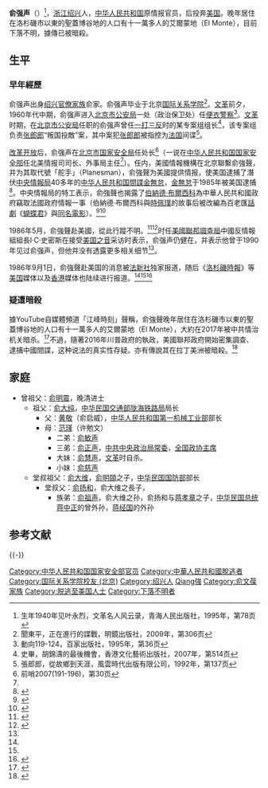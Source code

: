 {{恶作剧}}
{{Infobox Officeholder
|name             = 俞强声
|image            = 
|imagesize        = 
|sex              = 男
|籍贯             = {{CHN}}[[浙江省|浙江]][[绍兴市|绍兴]]
|birth_date       = 1940年
|birth_place      = 
|death_date       = <!-- {{Death date and age|}}（死亡在前，出生在后）{{Death year and age| }} -->
|death_place      = 
|居处             = {{US}}艾爾蒙地
|party            = {{CPC}}
|occupation       = 
|父母    = [[俞启威|俞启威]]<br>[[范瑾|范瑾]]
|配偶    = 
|子女    = 
|亲属    = 
|nationality = {{ROC}}（1940－1949年）<br>{{PRC}}（1949年－）
|宗教信仰= 
|学历    = 大学
|母校    = [[国际关系学院_(北京)/国际关系学院|国际关系学院 (北京)/国际关系学院]]
|网站    = 
|签名    = 
|footnotes     =
}}
'''俞强声'''（{{bd|1940年||？|catIdx=Yu俞}}）<ref>生年1940年见叶永烈，文革名人风云录，青海人民出版社，1995年，第78页</ref>，[[浙江|浙江]][[绍兴|绍兴]]人，[[中华人民共和国|中华人民共和国]]原情报官员，后投奔[[美国|美国]]。晚年居住在洛杉磯市以東的聖蓋博谷地的人口有十一萬多人的艾爾蒙地（El Monte），目前下落不明，據傳已被暗殺。

==生平==
===早年經歷===
俞强声出身[[绍兴|绍兴]][[官僚家族|官僚家族]]俞家。俞强声毕业于北京[[国际关系学院_(北京)|国际关系学院]]<ref name=wen>聞東平，正在進行的諜戰，明鏡出版社，2009年，第306页</ref>。[[文革|文革]]前夕，1960年代中期，俞强声进入[[北京市公安局|北京市公安局]]一处（政治保卫处）任[[便衣警察|便衣警察]]<ref>動向119-124，百家出版社，1995年，第36页</ref>。[[文革|文革]]时期，在[[北京市公安局|北京市公安局]]任职的俞强声曾任[[一打三反|一打三反]]时的某专案组组长<ref>史畢，胡錦濤的最後機會，香港文化藝術出版社，2007年，第514页</ref>，该专案组负责[[张郎郎|张郎郎]]“叛国投敵”案，其中案犯[[张郎郎|张郎郎]]被指控为[[法国|法国]]间谍<ref name=zhang>張郎郎，從故鄉到天涯，風雲時代出版有限公司，1992年，第137页</ref>。

[[改革开放|改革开放]]后，俞强声在[[北京市国家安全局|北京市国家安全局]]任处长<ref>前哨2007(191-196)，第30页</ref>（一说在[[中华人民共和国国家安全部|中华人民共和国国家安全部]]任北美情报司司长、外事局主任<ref name=wen/>）。任内，美國情報機構在北京聯繫俞強聲，并为其取代號「舵手」（Planesman），俞強聲为美國提供情报，使美国逮捕了潛伏[[中央情報局|中央情報局]]40多年的[[中华人民共和国|中华人民共和国]][[間諜|間諜]][[金無怠|金無怠]]，[[金無怠|金無怠]]于1985年被美国逮捕<ref name="voa151211">{{cite web|url=http://www.voachinese.com/content/red-spy-20151211/3099328.html|title=解密时刻：中情局里的红色间谍|publisher=美国之音|accessdate=2016-01-03|date=2015-12-11|archive-date=2016-05-10|archive-url=https://web.archive.org/web/20160510110340/http://www.voachinese.com/content/red-spy-20151211/3099328.html|dead-url=no}}</ref>。中央情報局的特工表示，俞強聲也揭露了[[伯納德·布爾西科|伯納德·布爾西科]]為中華人民共和國政府竊取法國政府情報一事（伯納德·布爾西科與[[時佩璞|時佩璞]]的故事后被改編為百老匯[[話劇|話劇]]《[[蝴蝶君|蝴蝶君]]》與[[蝴蝶君_(電影)|同名電影]]）。<ref name="SmithWest2012">{{cite book|author1=I. C. Smith|author2=Nigel West|title=Historical Dictionary of Chinese Intelligence|url=http://books.google.com/books?id=OvK90QXb3fUC&pg=PA47|date=4 May 2012|publisher=Scarecrow Press|isbn=978-0-8108-7370-4|pages=47}}</ref><ref>{{Cite web | url=https://www.cia.gov/library/center-for-the-study-of-intelligence/csi-publications/csi-studies/studies/vol.-56-no.-3/intelligence-officer2019s-bookshelf.html | title=Intelligence Officer's Bookshelf | publisher=Central Intelligence Agency | accessdate=2015-08-03 | archive-date=2020-11-11 | archive-url=https://web.archive.org/web/20201111201331/https://www.cia.gov/library/center-for-the-study-of-intelligence/csi-publications/csi-studies/studies/vol.-56-no.-3/intelligence-officer2019s-bookshelf.html | dead-url=no }}</ref>

1986年5月，俞強聲赴美國，從此行蹤不明。<ref>{{cite web|url=http://orientaldaily.on.cc/cnt/china_world/20120526/00178_002.html|title=俞強聲叛逃美 出賣老間諜|publisher=东方日报|accessdate=2015-06-17|date=2012-05-26|archive-date=2018-06-05|archive-url=https://web.archive.org/web/20180605103507/http://orientaldaily.on.cc/cnt/china_world/20120526/00178_002.html|dead-url=no}}</ref><ref>{{cite web|url=http://www.epochtimes.com/b5/12/8/25/n3667906.htm|title=揭秘俞正聲兄俞強聲叛逃美國間諜案內幕|publisher=大纪元|accessdate=2015-06-17|date=2012-08-25|archive-date=2020-10-21|archive-url=https://web.archive.org/web/20201021190126/https://www.epochtimes.com/b5/12/8/25/n3667906.htm|dead-url=no}}</ref>时任[[联邦调查局|美國聯邦調查局]]中國反情報組組長I·C·史密斯在接受[[美国之音|美国之音]]采访时表示，俞强声仍健在，并表示他曾于1990年见过俞强声，但他并没有透露更多相关细节<ref name="voa151211"/>。

1986年9月1日，俞強聲赴美国的消息被[[法新社|法新社]]独家报道，随后《[[洛杉磯時報|洛杉磯時報]]》等[[美国|美国]]媒体以及[[香港|香港]]媒体也陆续进行报道。<ref name=wen/><ref name=zhang/><ref>{{Cite web|title=Chinese Defector Reportedly Named Spy|url=https://www.latimes.com/archives/la-xpm-1986-09-05-mn-13477-story.html|access-date=2021-05-06|date=1986-09-05|last=Facebook|work=Los Angeles Times|language=en-US|archive-date=2021-05-07|archive-url=https://web.archive.org/web/20210507001135/https://www.latimes.com/archives/la-xpm-1986-09-05-mn-13477-story.html}}</ref>

===疑遭暗殺===
據YouTube自媒體頻道「江峰時刻」聲稱，俞強聲晚年居住在洛杉磯市以東的聖蓋博谷地的人口有十一萬多人的艾爾蒙地（El Monte），大約在2017年被中共情治机关暗杀。<ref name=":0">{{Citation|title=王立強間諜案背後的多方角力，媒體透露情報的妙用和轟動性；中共情報頭子幾個得意之作，俞強聲住在哪裡？（江峰漫談20191201第76期）|url=https://www.youtube.com/watch?v=0ylnxvCKspw|accessdate=2021-05-06|language=zh-CN|archive-date=2021-05-07|archive-url=https://web.archive.org/web/20210507160630/https://www.youtube.com/watch?v=0ylnxvCKspw}}</ref>不過，隨著2016年川普政府的執政，美國聯邦政府開始密集調查、逮捕中國間諜，这种说法的真实性存疑。亦有傳說其在拉丁美洲被暗殺。<ref name="Brown2014">{{cite book |last=Brown |first=Kerry |title=The New Emperors: Power and the Princelings in China |url=https://books.google.com/books?id=2mGJDwAAQBAJ&hl=zh-TW&pg=PA161 |year=2014 |publisher=I.B.Tauris |isbn=978-0-85773-383-2 |page=161 |access-date=2022-02-22 |archive-date=2022-02-22 |archive-url=https://web.archive.org/web/20220222004807/https://books.google.com/books?id=2mGJDwAAQBAJ&hl=zh-TW&pg=PA161 }}</ref>

==家庭==
{{Ahnentafel top|先祖}}<center>
{{ahnentafel-compact5
|boxstyle_1=background-color: #aaf;
|boxstyle_2=background-color: #bbf;
|boxstyle_3=background-color: #ccf;
|boxstyle_4=background-color: #ddf;
|boxstyle_5=background-color: #eef;
|1='''俞强声'''（1940－）
|2='''父：'''[[俞启威|俞启威]]（1912－1958）
|3='''母：'''[[范瑾|范瑾]]（1919－2009）
|4='''祖父：'''[[俞大纯|俞大纯]]（1883－1941）
|5=
|6='''外祖父：'''许世
|7='''外祖母：'''范氏
|8='''曾祖父：'''[[俞明震|俞明震]]（1860－1918）
|9=
|10=
|11=
|12='''外曾祖父：'''[[许寿昌|许寿昌]]（1866－？）
|13='''外曾祖母：'''[[范寿钿|范寿钿]]
|14='''外曾祖父：'''[[范寿钟|范寿钟]]
|15=
|16='''高祖父：'''[[俞文葆|俞文葆]]
|17=
|18=
|19=
|20=
|21=
|22=
|23=
|24='''外高祖父：'''[[许栋|许栋]]（？－1883）
|25=
|26='''外高祖父：'''[[范城|范城]]
|27=
|28='''外高祖父：'''范城（同上）
|29=
|30=
|31=
}}</center>
{{ahnentafel bottom}}
*曾祖父：[[俞明震|俞明震]]，晚清进士
**祖父：[[俞大纯|俞大纯]]，[[中华民国交通部|中华民国交通部]][[陇海铁路局|陇海铁路局]]局长
***父：[[黄敬|黄敬]]（俞启威），[[中华人民共和国第一机械工业部|中华人民共和国第一机械工业部]]部长
***母：[[范瑾|范瑾]]（许勉文）
****二弟：[[俞敏声|俞敏声]]
****三弟：[[俞正声|俞正声]]，[[中国共产党中央政治局常务委员会|中共中央政治局常委]]，[[中国人民政治协商会议全国委员会主席|全国政协主席]]
****大妹：[[俞慧声|俞慧声]]，[[文革|文革]]时自杀。
****小妹：[[俞慈声|俞慈声]]
**堂叔祖父：[[俞大维|俞大维]]，[[俞明頤|俞明頤]]之子，[[中华民国国防部|中华民国国防部]]部长
***堂叔父：[[俞扬和|俞扬和]]，俞大维之長子，
****族弟：[[俞祖声|俞祖声]]，俞大维之孙，俞扬和与[[蒋孝章|蒋孝章]]之子，[[中华民国总统|中华民国总统]][[蒋中正|蒋中正]]的曾外孙，[[蒋经国|蒋经国]]的外孙

== 参考文献 ==
{{Reflist|2}}

{{-}}
{{山陰俞氏}}

{{DEFAULTSORT:Yu}}
[[Category:中华人民共和国国家安全部官员|Category:中华人民共和国国家安全部官员]]
[[Category:中華人民共和國脫逃者|Category:中華人民共和國脫逃者]]
[[Category:国际关系学院校友_(北京)|Category:国际关系学院校友 (北京)]]
[[Category:绍兴人|Category:绍兴人]]
[[Category:俞姓|Qiang強]]
[[Category:俞文葆家族|Category:俞文葆家族]]
[[Category:脱逃至美国人士|Category:脱逃至美国人士]]
[[Category:下落不明者|Category:下落不明者]]
